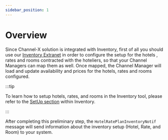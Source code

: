 ```yaml
---
sidebar_position: 1
---
```


# Overview

Since Channel-X solution is integrated with Inventory, first of all you should use our [Inventory Extranet](https://inventory.xmltravelgate.com/Account/Login?ReturnUrl=%2f) in order to configure the setup for the hotels , rates and rooms contracted with the hoteliers, so that your Channel Managers can map them as well. Once mapped, the Channel Manager will load and update availability and prices for the hotels, rates and rooms configured.

:::tip

To learn how to setup hotels, rates, and rooms in the Inventory tool, please refer to the [SetUp section](#) within Inventory.

:::

After completing this preliminary step, the `HotelRatePlanInventoryNotif` message will send information about the inventory setup (Hotel, Rate, and Room) to your system.